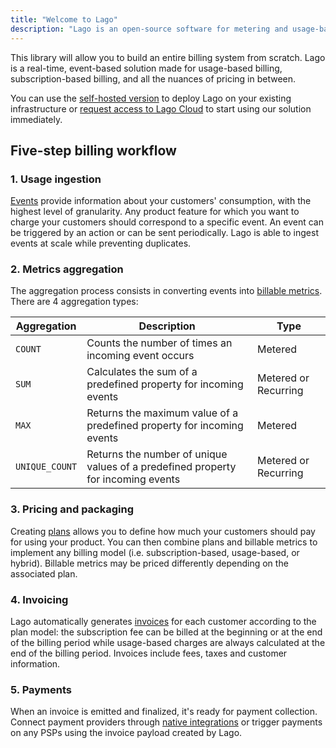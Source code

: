 ```yaml
---
title: "Welcome to Lago"
description: "Lago is an open-source software for metering and usage-based billing. It's the best alternative to Chargebee, Recurly or Stripe Billing for companies that need to handle complex billing logics."
---
```


This library will allow you to build an entire billing system from scratch. Lago is a real-time, event-based solution made for usage-based billing, subscription-based billing, and all the nuances of pricing in between.

You can use the [self-hosted version](/guide/self-hosted/docker) to deploy Lago on your existing
infrastructure or
[request access to Lago Cloud](https://forms.gle/eT7zgqcvq8dgt94g7) to start
using our solution immediately.

## Five-step billing workflow[](#five-step-billing-workflow "Direct link to heading")

### 1. Usage ingestion[](#1-event-ingestion "Direct link to heading")

[Events](/guide/events/ingesting-usage) provide information about your customers'
consumption, with the highest level of granularity. Any product feature for
which you want to charge your customers should correspond to a specific event.
An event can be triggered by an action or can be sent periodically. Lago is able
to ingest events at scale while preventing duplicates.

### 2. Metrics aggregation[](#2-metrics-aggregation "Direct link to heading")

The aggregation process consists in converting events into
[billable metrics](/guide/billable-metrics/create-billable-metrics). There are 4 aggregation types:

| Aggregation       | Description                                                                      | Type                  |
| ----------------- | -------------------------------------------------------------------------------- | --------------------- |
| `COUNT`           | Counts the number of times an incoming event occurs                              | Metered               |
| `SUM`             | Calculates the sum of a predefined property for incoming events                  | Metered or Recurring  |
| `MAX`             | Returns the maximum value of a predefined property for incoming events           | Metered               |
| `UNIQUE_COUNT`  | Returns the number of unique values of a predefined property for incoming events | Metered or Recurring  |


### 3. Pricing and packaging[](#3-pricing "Direct link to heading")

Creating [plans](/guide/plans/overview) allows you to define how much your customers
should pay for using your product. You can then combine plans and billable
metrics to implement any billing model (i.e. subscription-based, usage-based, or
hybrid). Billable metrics may be priced differently depending on the associated
plan.

### 4. Invoicing[](#4-invoicing "Direct link to heading")

Lago automatically generates [invoices](/guide/invoicing/overview) for each customer
according to the plan model: the subscription fee can be billed at the beginning
or at the end of the billing period while usage-based charges are always
calculated at the end of the billing period. Invoices include fees, taxes and
customer information.

### 5. Payments[](#5-payments "Direct link to heading")

When an invoice is emitted and finalized, it's ready for payment collection.
Connect payment providers through [native integrations](/guide/payments/overview) or
trigger payments on any PSPs using the invoice payload created by Lago.
